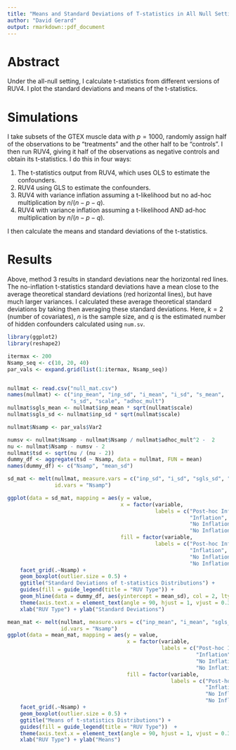 ```yaml
---
title: "Means and Standard Deviations of T-statistics in All Null Setting"
author: "David Gerard"
output: rmarkdown::pdf_document
---
```


# Abstract
Under the all-null setting, I calculate t-statistics from different versions of RUV4. I plot the standard deviations and means of the t-statistics.

# Simulations
I take subsets of the GTEX muscle data with $p = 1000$, randomly assign half of the observations to be "treatments" and the other half to be "controls". I then run RUV4, giving it half of the observations as negative controls and obtain its t-statistics. I do this in four ways:

1. The t-statistics output from RUV4, which uses OLS to estimate the confounders.
2. RUV4 using GLS to estimate the confounders.
3. RUV4 with variance inflation assuming a t-likelihood but no ad-hoc multiplication by $n / (n - p - q)$.
4. RUV4 with variance inflation assuming a t-likelihood AND ad-hoc multiplication by $n / (n - p - q)$.

I then calculate the means and standard deviations of the t-statistics.

# Results
Above, method 3 results in standard deviations near the horizontal red lines. The no-inflation t-statistics standard deviations have a mean close to the average theoretical standard deviations (red horizontal lines), but have much larger variances. I calculated these average theoretical standard deviations by taking
\begin{align}
df &= n - k - q \\
sd &= \sqrt{df/(df - 2)},
\end{align}
then averaging these standard deviations. Here, $k = 2$ (number of covariates), $n$ is the sample size, and $q$ is the estimated number of hidden confounders calculated using `num.sv`.


```r
library(ggplot2)
library(reshape2)

itermax <- 200
Nsamp_seq <- c(10, 20, 40)
par_vals <- expand.grid(list(1:itermax, Nsamp_seq))


nullmat <- read.csv("null_mat.csv")
names(nullmat) <- c("inp_mean", "inp_sd", "i_mean", "i_sd", "s_mean",
                    "s_sd", "scale", "adhoc_mult")
nullmat$sgls_mean <- nullmat$inp_mean * sqrt(nullmat$scale)
nullmat$sgls_sd <- nullmat$inp_sd * sqrt(nullmat$scale)

nullmat$Nsamp <- par_vals$Var2

numsv <- nullmat$Nsamp - nullmat$Nsamp / nullmat$adhoc_mult^2 -  2
nu <- nullmat$Nsamp - numsv - 2
nullmat$tsd <- sqrt(nu / (nu - 2))
dummy_df <- aggregate(tsd ~ Nsamp, data = nullmat, FUN = mean)
names(dummy_df) <- c("Nsamp", "mean_sd")

sd_mat <- melt(nullmat, measure.vars = c("inp_sd", "i_sd", "sgls_sd", "s_sd"),
               id.vars = "Nsamp")

ggplot(data = sd_mat, mapping = aes(y = value,
                                    x = factor(variable,
                                               labels = c("Post-hoc Inflation",
                                                          "Inflation",
                                                          "No Inflation GLS",
                                                          "No Inflation OLS")),
                                    fill = factor(variable,
                                               labels = c("Post-hoc Inflation",
                                                          "Inflation",
                                                          "No Inflation GLS",
                                                          "No Inflation OLS")))) +
    facet_grid(.~Nsamp) +
    geom_boxplot(outlier.size = 0.5) +
    ggtitle("Standard Deviations of t-statistics Distributions") +
    guides(fill = guide_legend(title = "RUV Type")) +
    geom_hline(data = dummy_df, aes(yintercept = mean_sd), col = 2, lty = 2) +
    theme(axis.text.x = element_text(angle = 90, hjust = 1, vjust = 0.3)) +
    xlab("RUV Type") + ylab("Standard Deviations")

mean_mat <- melt(nullmat, measure.vars = c("inp_mean", "i_mean", "sgls_mean", "s_mean"),
                 id.vars = "Nsamp")
ggplot(data = mean_mat, mapping = aes(y = value,
                                      x = factor(variable,
                                                 labels = c("Post-hoc Inflation",
                                                            "Inflation",
                                                            "No Inflation GLS",
                                                            "No Inflation OLS")),
                                      fill = factor(variable,
                                                    labels = c("Post-hoc Inflation",
                                                               "Inflation",
                                                               "No Inflation GLS",
                                                               "No Inflation OLS")))) +
    facet_grid(.~Nsamp) +
    geom_boxplot(outlier.size = 0.5) +
    ggtitle("Means of t-statistics Distributions") +
    guides(fill = guide_legend(title = "RUV Type"))  +
    theme(axis.text.x = element_text(angle = 90, hjust = 1, vjust = 0.3)) +
    xlab("RUV Type") + ylab("Means")

```
